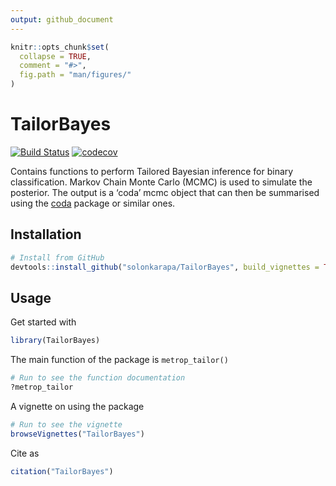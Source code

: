 ```yaml
---
output: github_document
---
```


<!-- README.md is generated from README.Rmd. Please edit that file -->

```r
knitr::opts_chunk$set(
  collapse = TRUE,
  comment = "#>",
  fig.path = "man/figures/"
)
```


# TailorBayes

<!-- badges: start -->
[![Build Status](https://travis-ci.org/solonkarapa/TailorBayes.svg?branch=master)](https://travis-ci.org/solonkarapa/TailorBayes)
[![codecov](https://codecov.io/gh/solonkarapa/TailorBayes/branch/master/graph/badge.svg)](https://codecov.io/gh/solonkarapa/TailorBayes)

Contains functions to perform Tailored Bayesian inference for binary classification.   Markov Chain Monte Carlo (MCMC) is used to simulate the posterior. The output is a 'coda' mcmc object that can then be summarised using the [coda](https://cran.r-project.org/web/packages/coda/index.html) package or similar ones. 

## Installation

```r
# Install from GitHub
devtools::install_github("solonkarapa/TailorBayes", build_vignettes = TRUE)
```

## Usage

Get started with

```r
library(TailorBayes)
```

The main function of the package is `metrop_tailor()`

```r
# Run to see the function documentation
?metrop_tailor
```

A vignette on using the package 

```r
# Run to see the vignette
browseVignettes("TailorBayes")
```

Cite as 

```r
citation("TailorBayes")
```


